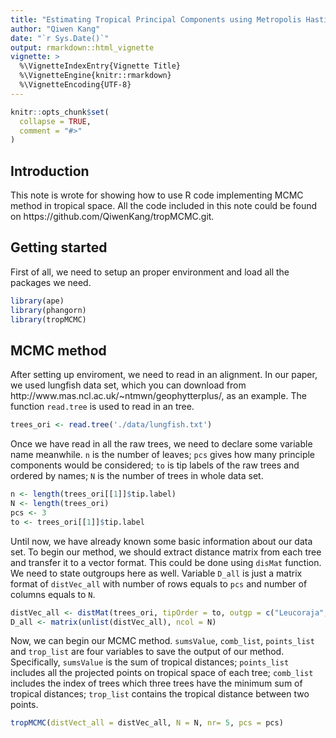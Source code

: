 ```yaml
---
title: "Estimating Tropical Principal Components using Metropolis Hasting Algorithm"
author: "Qiwen Kang"
date: "`r Sys.Date()`"
output: rmarkdown::html_vignette
vignette: >
  %\VignetteIndexEntry{Vignette Title}
  %\VignetteEngine{knitr::rmarkdown}
  %\VignetteEncoding{UTF-8}
---
```


```r
knitr::opts_chunk$set(
  collapse = TRUE,
  comment = "#>"
)
```
## Introduction

This note is wrote for showing how to use R code implementing MCMC method in tropical space. All the code included in this note could be found on https://github.com/QiwenKang/tropMCMC.git.

## Getting started

First of all, we need to setup an proper environment and load all the packages we need.

```r
library(ape)
library(phangorn)
library(tropMCMC)
```

## MCMC method

After setting up enviroment, we need to read in an alignment. In our paper, we used lungfish data set, which you can download from http://www.mas.ncl.ac.uk/~ntmwn/geophytterplus/, as an example. The function `read.tree` is used to read in an tree.

```r
trees_ori <- read.tree('./data/lungfish.txt')
```

Once we have read in all the raw trees, we need to declare some variable name meanwhile. `n` is the number of leaves; `pcs` gives how many principle components would be considered; `to` is tip labels of the raw trees and ordered by names; `N` is the number of trees in whole data set.

```r
n <- length(trees_ori[[1]]$tip.label)
N <- length(trees_ori)
pcs <- 3
to <- trees_ori[[1]]$tip.label
```
Until now, we have already known some basic information about our data set. To begin our method, we should extract distance matrix from each tree and transfer it to a vector format. This could be done using `disMat` function. We need to state outgroups here as well. Variable `D_all` is just a matrix format of `distVec_all` with number of rows equals to `pcs` and number of columns equals to `N`.  

```r
distVec_all <- distMat(trees_ori, tipOrder = to, outgp = c("Leucoraja","Scyliorhin","Callorhinc"))
D_all <- matrix(unlist(distVec_all), ncol = N) 
```
Now, we can begin our MCMC method. `sumsValue`, `comb_list`, `points_list` and `trop_list` are four variables to save the output of our method. Specifically, `sumsValue` is the sum of tropical distances; `points_list` includes all the projected points on tropical space of each tree; `comb_list` includes the index of trees which three trees have the minimum sum of tropical distances; `trop_list` contains the tropical distance between two points.

```r
tropMCMC(distVect_all = distVec_all, N = N, nr= 5, pcs = pcs)
```
